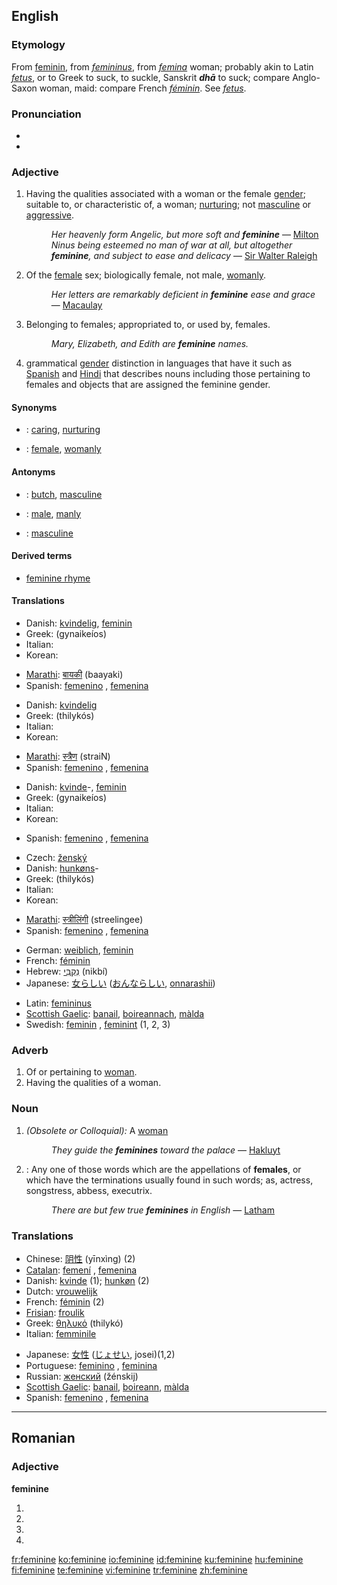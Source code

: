 {{see|féminine}}
{{wikipedia|dab=feminine}}
==English==

===Etymology===
From {{OF.}} [[féminin|feminin]], from {{L.}} ''[[femininus]]'', from ''[[femina]]'' woman; probably akin to Latin ''[[fetus]]'', or to Greek to suck, to suckle, Sanskrit '''''dhā''''' to suck; compare Anglo-Saxon ''{{IPAchar|[[fǣmme]]}}'' woman, maid: compare French ''[[féminin]]''. See ''[[fetus]]''.

===Pronunciation===
* {{IPA|/ˈfɛmɪnɪn/ ''or'' /ˈfɛmənɪn/}}
* {{audio|en-us-feminine.ogg|Audio (US)}}

===Adjective===
{{en-adj}}

# Having the qualities associated with a woman or the female [[gender]]; suitable to, or characteristic of, a woman; [[nurturing]]; not [[masculine]] or [[aggressive]].
#: ''Her heavenly form Angelic, but more soft and '''feminine''''' — [[Milton]]
#: ''Ninus being esteemed no man of war at all, but altogether '''feminine''', and subject to ease and delicacy'' — [[Sir Walter Raleigh]]
# Of the [[female]] sex; biologically female, not male, [[womanly]].
#: ''Her letters are remarkably deficient in '''feminine''' ease and grace'' — [[Macaulay]]
# Belonging to females; appropriated to, or used by, females.
#: ''Mary, Elizabeth, and Edith are '''feminine''' names.''
# {{grammar}} grammatical [[gender]] distinction in languages that have it such as [[Spanish]] and [[Hindi]] that describes nouns including those pertaining to females and objects that are assigned the feminine gender.

====Synonyms====
* {{italbrac|having qualities of female gender}}: [[caring]], [[nurturing]]
* {{italbrac|of the female sex}}: [[female]], [[womanly]]

====Antonyms====
* {{italbrac|having qualities of female gender}}: [[butch]], [[masculine]]
* {{italbrac|of the female sex}}: [[male]], [[manly]]
* {{italbrac|grammar}}: [[masculine]]

====Derived terms====
* [[feminine rhyme]] {{prosody}}

====Translations====
{{trans-top|Having the qualities associated with a woman}}
* Danish: [[kvindelig]], [[feminin]]
* Greek: {{t|el|γυναικείος|m|sc=Grek}} (gynaikeíos)
* Italian: {{t+|it|femminile}}
* Korean: {{ko-inline|나약한|nayakan}}
{{trans-mid}}
* [[Marathi]]: [[बायकी]] (baayaki)
* Spanish: [[femenino]] {{m}}, [[femenina]] {{f}}
{{trans-bottom}}

{{trans-top|Of the female sex}}
* Danish: [[kvindelig]]
* Greek: {{t|el|θηλυκός|m|sc=Grek}} (thilykós)
* Italian: {{t+|it|femminile}}
* Korean: {{ko-inline|여자다운|yeosadaun}}
{{trans-mid}}
* [[Marathi]]: [[स्त्रैण]] (straiN)
* Spanish: [[femenino]] {{m}}, [[femenina]] {{f}}
{{trans-bottom}}

{{trans-top|Belonging to females}}
* Danish: [[kvinde]]-, [[feminin]]
* Greek: {{t|el|γυναικείος|m|sc=Grek}} (gynaikeíos)
* Italian: {{t+|it|femminile}}
* Korean: {{ko-inline|여성의|yeoseong-ui}}
{{trans-mid}}
* Spanish: [[femenino]] {{m}}, [[femenina]] {{f}}
{{trans-bottom}}

{{trans-top|grammatical gender distinction}}
* Czech: [[ženský]] {{m}}
* Danish: [[hunkøn]]s-
* Greek: {{t|el|θηλυκός|m|sc=Grek}} (thilykós)
* Italian: {{t+|it|femminile}}
* Korean: {{ko-inline|여성|yeoseong}}
{{trans-mid}}
* [[Marathi]]: [[स्त्रीलिंगी]] (streelingee)
* Spanish: [[femenino]] {{m}}, [[femenina]] {{f}}
{{trans-bottom}}

{{rfc-trans}}
{{top}}
* German: [[weiblich]], [[feminin]]
* French: [[féminin]]
* Hebrew: [[נקבי|נִקְבִּי]] (nikbí) {{m}}
* Japanese: [[女らしい]] ([[おんならしい]], [[onnarashii]])
{{mid}}
* Latin: [[femininus]]
* [[Scottish Gaelic]]: [[banail]], [[boireannach]], [[màlda]]
* Swedish: [[feminin]] {{c}}, [[feminint]] {{n}} (1, 2, 3)
{{bottom}}

===Adverb===
{{en-adv}}

# Of or pertaining to [[woman]].
# Having the qualities of a woman.

===Noun===
{{en-noun}}

# ''(Obsolete or Colloquial):'' A [[woman]]
#: ''They guide the '''feminines''' toward the palace'' — [[Hakluyt]]
# {{Grammar}}: Any one of those words which are the appellations of '''females''', or which have the terminations usually found in such words; as, actress, songstress, abbess, executrix.
#: ''There are but few true '''feminines''' in English'' — [[Latham]]

===Translations===
{{rfc-trans}}
{{top}}
* Chinese: [[阴性]] (yīnxìng) (2)
* [[Catalan]]: [[femení]] {{m}}, [[femenina]] {{f}}
* Danish: [[kvinde]] {{c}} (1); [[hunkøn]] {{n}} (2)
* Dutch: [[vrouwelijk]]
* French: [[féminin]] {{m}} (2)
* [[Frisian]]: [[froulik]]
* Greek: [[θηλυκό]] (thilykó)
* Italian: [[femminile]]
{{mid}}
* Japanese: [[女性]] ([[じょせい]], josei)(1,2)
* Portuguese: [[feminino]] {{m}}, [[feminina]] {{f}}
* Russian: [[женский]] (žénskij)
* [[Scottish Gaelic]]: [[banail]], [[boireann]], [[màlda]]
* Spanish: [[femenino]] {{m}}, [[femenina]] {{f}}
{{bottom}}

----

==Romanian==

===Adjective===
'''feminine'''

# {{ro-form-adj|fp|n|feminin}}
# {{ro-form-adj|fp|a|feminin}}
# {{ro-form-adj|np|n|feminin}}
# {{ro-form-adj|np|a|feminin}}

[[fr:feminine]]
[[ko:feminine]]
[[io:feminine]]
[[id:feminine]]
[[ku:feminine]]
[[hu:feminine]]
[[fi:feminine]]
[[te:feminine]]
[[vi:feminine]]
[[tr:feminine]]
[[zh:feminine]]